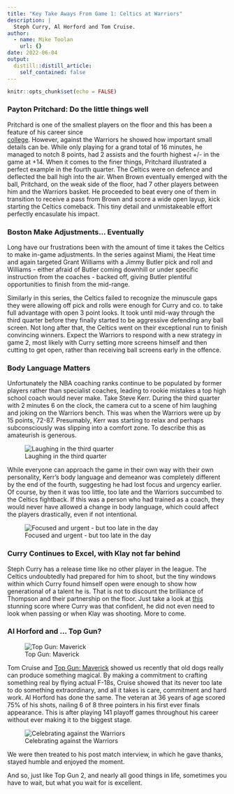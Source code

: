 ```yaml
---
title: "Key Take Aways From Game 1: Celtics at Warriors"
description: |
  Steph Curry, Al Horford and Tom Cruise.
author:
  - name: Mike Toolan
    url: {}
date: 2022-06-04
output:
  distill::distill_article:
    self_contained: false
---
```



```r
knitr::opts_chunk$set(echo = FALSE)
```
### Payton Pritchard: Do the little things well

Pritchard is one of the smallest players on the floor and this has been a feature of his career since  
[college](https://www.nytimes.com/2022/06/04/sports/basketball/payton-pritchard-boston-celtics.html). However, against the Warriors he showed how important small details can be. While only playing for a grand total of 16 minutes, he managed to notch 8 points, had 2 assists and the fourth highest +/- in the game at +14. When it comes to the finer things, Pritchard illustrated a perfect example in the fourth quarter. The Celtics were on defence and deflected the ball high into the air. When Brown eventually emerged with the ball, Pritchard, on the weak side of the floor, had 7 other players between him and the Warriors basket. He proceeded to beat every one of them in transition to receive a pass from Brown and score a wide open layup, kick starting the Celtics comeback. This tiny detail and unmistakeable effort perfectly encasulate his impact.

### Boston Make Adjustments... Eventually

Long have our frustrations been with the amount of time it takes the Celtics to make in-game adjustments. In the series against Miami, the Heat time and again targeted Grant Williams with a Jimmy Butler pick and roll and Williams - either afraid of Butler coming downhill or under specific instruction from the coaches - backed off, giving Butler plentiful opportunities to finish from the mid-range. 

Similarly in this series, the Celtics failed to recognize the minuscule gaps they were allowing off pick and rolls were enough for Curry and co. to take full advantage with open 3 point looks. It took until mid-way through the third quarter before they finally started to be aggressive defending any ball screen. Not long after that, the Celtics went on their exceptional run to finish convincing winners. Expect the Warriors to respond with a new strategy in game 2, most likely with Curry setting more screens himself and then cutting to get open, rather than receiving ball screens early in the offence.

### Body Language Matters

Unfortunately the NBA coaching ranks continue to be populated by former players rather than specialist coaches, leading to rookie mistakes a top high school coach would never make. Take Steve Kerr. During the third quarter with 2 minutes 6 on the clock, the camera cut to a scene of him laughing and joking on the Warriors bench. This was when the Warriors were up by 15 points, 72-87. Presumably, Kerr was starting to relax and perhaps subconsciously was slipping into a comfort zone. To describe this as amateurish is generous. 

![Laughing in the third quarter](images\kerr_laugh.png)

While everyone can approach the game in their own way with their own personality, Kerr's body language and demeanor was completely different by the end of the fourth, suggesting he had lost focus and urgency earlier. Of course, by then it was too little, too late and the Warriors succumbed to the Celtics fightback. If this was a person who had trained as a coach, they would never have allowed a change in body language, which could affect the players drastically, even if not intentional. 

![Focused and urgent - but too late in the day](images\kerr.png)

### Curry Continues to Excel, with Klay not far behind

Steph Curry has a release time like no other player in the league. The Celtics undoubtedly had prepared for him to shoot, but the tiny windows within which Curry found himself open were enough to show how generational of a talent he is. That is not to discount the brilliance of Thompson and their partnership on the floor. Just take a look at [this](https://www.youtube.com/watch?v=ZGbQbG2Lb-U&ab_channel=ESPN) stunning score where Curry was that confident, he did not even need to look when passing or when Klay was shooting. More to come.

### Al Horford and ... Top Gun?

![Top Gun: Maverick](images\topgun.png)

Tom Cruise and [Top Gun: Maverick](https://www.youtube.com/watch?v=giXco2jaZ_4&ab_channel=ParamountPictures) showed us recently that old dogs really can produce something magical. By making a commitment to crafting something real by flying actual F-18s, Cruise showed that its never too late to do something extraordinary, and all it takes is care, commitment and hard work. Al Horford has done the same. The veteran at 36 years of age scored 75% of his shots, nailing 6 of 8 three pointers in his first ever finals appearance. This is after playing 141 playoff games throughout his career without ever making it to the biggest stage. 

![Celebrating against the Warriors](images\horford.png)

We were then treated to his post match interview, in which he gave thanks, stayed humble and enjoyed the moment.

And so, just like Top Gun 2, and nearly all good things in life, sometimes you have to wait, but what you wait for is excellent.
